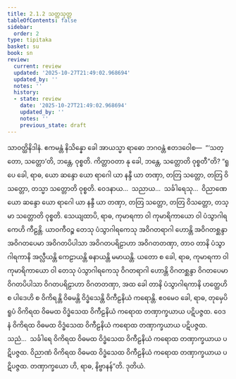 ```yaml
---
title: 2.1.2 သတ္တသုတ္တ
tableOfContents: false
sidebar:
  order: 2
type: tipitaka
basket: su
book: sn
review:
  current: review
  updated: '2025-10-27T21:49:02.968694'
  updated_by: ''
  notes: ''
  history:
  - state: review
    date: '2025-10-27T21:49:02.968694'
    updated_by: ''
    notes: ''
    previous_state: draft
---
```



<ReviewStatus review={frontmatter.review} showDetails={true} />

<HypothesisAnnotation frontmatter={frontmatter} />

<DynamicBreadcrumb />

<Division number="161" book="sn" e="ch" v="18" p="303">

<Paragraph number="825" book="sn">
သာဝတ္ထိနိဒါနံ. ဧကမန္တံ နိသိန္နော ခေါ အာယသ္မာ ရာဓော ဘဂဝန္တံ ဧတဒဝေါစ—  “‘သတ္တော, သတ္တော’တိ, ဘန္တေ, ဝုစ္စတိ. ကိတ္တာဝတာ နု ခေါ, ဘန္တေ, သတ္တောတိ ဝုစ္စတီ”တိ? “ရူပေ ခေါ, ရာဓ, ယော ဆန္ဒော ယော ရာဂေါ ယာ နန္ဒီ ယာ တဏှာ, တတြ သတ္တော, တတြ ဝိသတ္တော, တသ္မာ သတ္တောတိ ဝုစ္စတိ. ဝေဒနာယ…  သညာယ…  သင်္ခါရေသု…  ဝိညာဏေ ယော ဆန္ဒော ယော ရာဂေါ ယာ နန္ဒီ ယာ တဏှာ, တတြ သတ္တော, တတြ ဝိသတ္တော, တသ္မာ သတ္တောတိ ဝုစ္စတိ.
</Paragraph>

<Paragraph number="826" book="sn">
သေယျထာပိ, ရာဓ, ကုမာရကာ ဝါ ကုမာရိကာယော ဝါ ပံသွာဂါရကေဟိ ကီဠန္တိ. ယာဝကီဝဉ္စ တေသု ပံသွာဂါရကေသု အဝိဂတရာဂါ ဟောန္တိ အဝိဂတစ္ဆန္ဒာ အဝိဂတပေမာ အဝိဂတပိပါသာ အဝိဂတပရိဠာဟာ အဝိဂတတဏှာ, တာဝ တာနိ ပံသွာဂါရကာနိ အလ္လီယန္တိ ကေဠာယန္တိ ဓနာယန္တိ မမာယန္တိ. ယတော စ ခေါ, ရာဓ, ကုမာရကာ ဝါ ကုမာရိကာယော ဝါ တေသု ပံသွာဂါရကေသု ဝိဂတရာဂါ ဟောန္တိ ဝိဂတစ္ဆန္ဒာ ဝိဂတပေမာ ဝိဂတပိပါသာ ဝိဂတပရိဠာဟာ ဝိဂတတဏှာ, အထ ခေါ တာနိ ပံသွာဂါရကာနိ ဟတ္ထေဟိ စ ပါဒေဟိ စ ဝိကိရန္တိ ဝိဓမန္တိ ဝိဒ္ဓံသေန္တိ ဝိကီဠနိယံ ကရောန္တိ. ဧဝမေဝ ခေါ, ရာဓ, တုမှေပိ ရူပံ ဝိကိရထ ဝိဓမထ ဝိဒ္ဓံသေထ ဝိကီဠနိယံ ကရောထ တဏှာက္ခယာယ ပဋိပဇ္ဇထ. ဝေဒနံ ဝိကိရထ ဝိဓမထ ဝိဒ္ဓံသေထ ဝိကီဠနိယံ ကရောထ တဏှာက္ခယာယ ပဋိပဇ္ဇထ. သညံ…  သင်္ခါရေ ဝိကိရထ ဝိဓမထ ဝိဒ္ဓံသေထ ဝိကီဠနိယံ ကရောထ တဏှာက္ခယာယ ပဋိပဇ္ဇထ. ဝိညာဏံ ဝိကိရထ ဝိဓမထ ဝိဒ္ဓံသေထ ဝိကီဠနိယံ ကရောထ တဏှာက္ခယာယ ပဋိပဇ္ဇထ. တဏှာက္ခယော ဟိ, ရာဓ, နိဗ္ဗာနန်”တိ.

</Paragraph>
</Division>

<Paragraph number="827" type="center" book="sn">
ဒုတိယံ.
</Paragraph>
